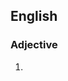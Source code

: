 ==English==

===Adjective===
{{en-adj|pos=[[old]] [[fashioned]]}}

# {{alternative spelling of|[[old-fashioned]]}}